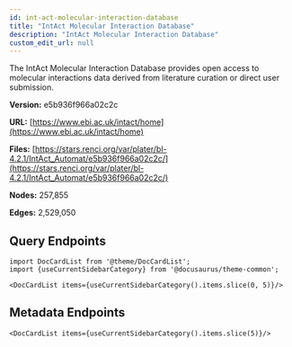 ```yaml
---
id: int-act-molecular-interaction-database
title: "IntAct Molecular Interaction Database"
description: "IntAct Molecular Interaction Database"
custom_edit_url: null
---
```





The IntAct Molecular Interaction Database provides open access to molecular interactions data derived from literature curation or direct user submission.

**Version:** e5b936f966a02c2c

**URL:** [https://www.ebi.ac.uk/intact/home](https://www.ebi.ac.uk/intact/home)

**Files:** [https://stars.renci.org/var/plater/bl-4.2.1/IntAct_Automat/e5b936f966a02c2c/](https://stars.renci.org/var/plater/bl-4.2.1/IntAct_Automat/e5b936f966a02c2c/)

**Nodes:** 257,855

**Edges:** 2,529,050






## Query Endpoints
```mdx-code-block
import DocCardList from '@theme/DocCardList';
import {useCurrentSidebarCategory} from '@docusaurus/theme-common';

<DocCardList items={useCurrentSidebarCategory().items.slice(0, 5)}/>
```

## Metadata Endpoints    
```mdx-code-block
<DocCardList items={useCurrentSidebarCategory().items.slice(5)}/>
```
      
